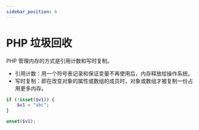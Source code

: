 ```yaml
---
sidebar_position: 6
---
```


# PHP 垃圾回收

PHP 管理内存的方式是引用计数和写时复制。

- 引用计数：用一个符号表记录和保证变量不再使用后，内存释放给操作系统。
- 写时复制：即在改变对象的属性或数组的成员时，对象或数组才被复制一份占用更多内存。

```php showLineNumbers
if (!isset($v1)) {
    $v1 = "abc";
}

unset($v1);
```
